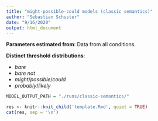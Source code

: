 ```yaml
---
title: "might-possible-could models (classic semantics)"
author: "Sebastian Schuster"
date: "9/16/2020"
output: html_document
---
```



**Parameters estimated from**: Data from all conditions.


**Distinct threshold distributions**: 

 - *bare*
 - *bare not*
 - *might*/*possible*/*could*
 - *probably*/*likely*



```r

MODEL_OUTPUT_PATH = "./runs/classic-semantics/"


```

```r
res <- knitr::knit_child('template.Rmd', quiet = TRUE)
cat(res, sep = '\n')
```


